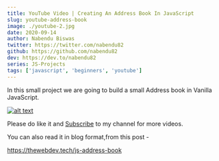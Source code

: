 ```yaml
---
title: YouTube Video | Creating An Address Book In JavaScript
slug: youtube-address-book
image: ./youtube-2.jpg
date: 2020-09-14
author: Nabendu Biswas
twitter: https://twitter.com/nabendu82
github: https://github.com/nabendu82
dev: https://dev.to/nabendu82
series: JS-Projects
tags: ['javascript', 'beginners', 'youtube']
---
```


In this small project we are going to build a small Address book in Vanilla JavaScript.

<div className={styles.image__small}>

[![alt text](https://res.cloudinary.com/dxkxvfo2o/image/upload/v1600083557/address_agg98a.png)](https://www.youtube.com/watch?v=qjOG99F9bp8 "Address App")

</div>

Please do like it and [Subscribe](https://www.youtube.com/channel/UCRf7mazcufqZxd2pR3oQJuQ?sub_confirmation=1) to my channel for more videos.

You can also read it in blog format,from this post -

https://thewebdev.tech/js-address-book

